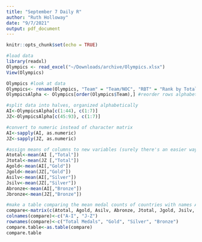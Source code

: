 ```yaml
---
title: "September 7 Daily R"
author: "Ruth Holloway"
date: "9/7/2021"
output: pdf_document
---
```


```r
knitr::opts_chunk$set(echo = TRUE)
```

```r
#load data
library(readxl)
Olympics <- read_excel("~/Downloads/archive/Olympics.xlsx")
View(Olympics)

Olympics #look at data
Olympics<- rename(Olympics, "Team" = "Team/NOC", "RBT" = "Rank by Total") #rename columns with multiple words
OlympicsAlpha <- Olympics[order(Olympics$Team),] #reorder rows alphabetically

#split data into halves, organized alphabetically
AI<-OlympicsAlpha[c(1:44), c(1:7)]
JZ<-OlympicsAlpha[c(45:93), c(1:7)]

#convert to numeric instead of character matrix
AI<-sapply(AI, as.numeric) 
JZ<-sapply(JZ, as.numeric)

#assign means of columns to new variables (surely there's an easier way to do this)
Atotal<-mean(AI [,"Total"])
Jtotal<-mean(JZ [,"Total"])
Agold<-mean(AI[,"Gold"])
Jgold<-mean(JZ[,"Gold"])
Asilv<-mean(AI[,"Silver"])
Jsilv<-mean(JZ[,"Silver"])
Abronze<-mean(AI[,"Bronze"])
Jbronze<-mean(JZ[,"Bronze"])

#make a table comparing the mean medal counts of countries with names A-I and J-Z
compare<-matrix(c(Atotal, Agold, Asilv, Abronze, Jtotal, Jgold, Jsilv, Jbronze), ncol=2)
colnames(compare)<-c("A-I", "J-Z")
rownames(compare)<-c("Total Medals", "Gold", "Silver", "Bronze")
compare.table<-as.table(compare)
compare.table
```

